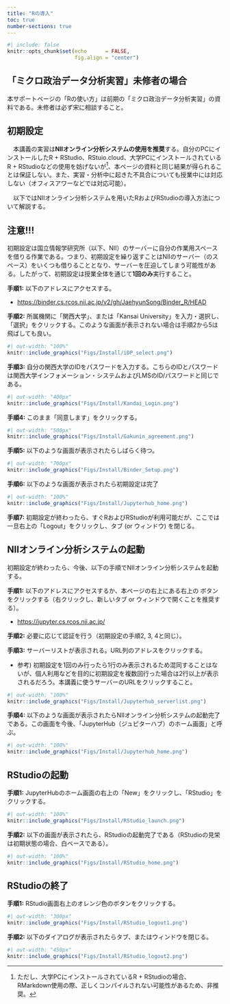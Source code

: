 ```yaml
---
title: "Rの導入"
toc: true
number-sections: true
---
```


```r
#| include: false
knitr::opts_chunk$set(echo      = FALSE,
                      fig.align = "center")
```

:::{.callout-important}
## 「ミクロ政治データ分析実習」未修者の場合

本サポートページの「Rの使い方」は前期の「ミクロ政治データ分析実習」の資料である。未修者は必ず宋に相談すること。
:::

## 初期設定

　本講義の実習は**NIIオンライン分析システムの使用を推奨**する。自分のPCにインストールしたR + RStudio、RStuio.cloud、大学PCにインストールされているR + RStudioなどの使用を妨げないが[^univ-r]、本ページの資料と同じ結果が得られることは保証しない。また、実習・分析中に起きた不具合についても授業中には対応しない（オフィスアワーなどでは対応可能）。

　以下ではNIIオンライン分析システムを用いたRおよびRStudioの導入方法について解説する。

[^univ-r]: ただし、大学PCにインストールされているR + RStudioの場合、RMarkdown使用の際、正しくコンパイルされない可能性があるため、非推奨。

:::{.callout-important}
## 注意!!!

初期設定は国立情報学研究所（以下、NII）のサーバーに自分の作業用スペースを借りる作業である。つまり、初期設定を繰り返すことはNIIのサーバー（のスペース）をいくつも借りることとなり、サーバーを圧迫してしまう可能性がある。したがって、初期設定は授業全体を通じて**1回のみ**実行すること。
:::

**手順1:** 以下のアドレスにアクセスする。

* <a href="https://binder.cs.rcos.nii.ac.jp/v2/gh/JaehyunSong/Binder_R/HEAD" target="_blank">https://binder.cs.rcos.nii.ac.jp/v2/gh/JaehyunSong/Binder_R/HEAD</a>

**手順2:** 所属機関に「関西大学」、または「Kansai University」を入力・選択し、「選択」をクリックする。このような画面が表示されない場合は手順2から5は飛ばしても良い。

```r
#| out-width: "100%"
knitr::include_graphics("Figs/Install/iDP_select.png")
```

**手順3:** 自分の関西大学のIDをパスワードを入力する。こちらのIDとパスワードは関西大学インフォメーション・システムおよびLMSのID/パスワードと同じである。

```r
#| out-width: "400px"
knitr::include_graphics("Figs/Install/Kandai_Login.png")
```

**手順4:** このまま「同意します」をクリックする。

```r
#| out-width: "500px"
knitr::include_graphics("Figs/Install/Gakunin_agreement.png")
```

**手順5:** 以下のような画面が表示されたらしばらく待つ。

```r
#| out-width: "700px"
knitr::include_graphics("Figs/Install/Binder_Setup.png")
```


**手順6:** 以下のような画面が表示されたら初期設定は完了

```r
#| out-width: "100%"
knitr::include_graphics("Figs/Install/Jupyterhub_home.png")
```

**手順7:** 初期設定が終わったら、すぐRおよびRStudioが利用可能だが、ここでは一旦右上の「Logout」をクリックし、タブ (or ウィンドウ) を閉じる。

## NIIオンライン分析システムの起動

初期設定が終わったら、今後、以下の手順でNIIオンライン分析システムを起動する。

**手順1:** 以下のアドレスにアクセスするか、本ページの右上にある右上の <a href="https://jupyter.cs.rcos.nii.ac.jp/" target="_blank"><i class="bi bi-terminal"></i></a> ボタンをクリックする（右クリックし、新しいタブ or ウィンドウで開くことを推奨する）。

* <a href="https://jupyter.cs.rcos.nii.ac.jp/" target="_blank">https://jupyter.cs.rcos.nii.ac.jp/</a>

**手順2:** 必要に応じて認証を行う（初期設定の手順2, 3, 4と同じ）。

**手順3:** サーバーリストが表示される。URL列のアドレスをクリックする。

* 参考) 初期設定を1回のみ行ったら1行のみ表示されるため混同することはないが、個人利用などを目的に初期設定を複数回行った場合は2行以上が表示されるだろう。本講義に使うサーバーのURLをクリックすること。

```r
#| out-width: "100%"
knitr::include_graphics("Figs/Install/Jupyterhub_serverlist.png")
```

**手順4:** 以下のような画面が表示されたらNIIオンライン分析システムの起動完了である。この画面を今後、「JupyterHub（ジュピターハブ）のホーム画面」と呼ぶ。

```r
#| out-width: "100%"
knitr::include_graphics("Figs/Install/Jupyterhub_home.png")
```

## RStudioの起動

**手順1:** JupyterHubのホーム画面の右上の「New<i class="bi bi-caret-down-fill"></i>」をクリックし、「RStudio」をクリックする。

```r
#| out-width: "100%"
knitr::include_graphics("Figs/Install/RStudio_launch.png")
```

**手順2:** 以下の画面が表示されたら、RStudioの起動完了である（RStudioの見栄は初期状態の場合、白ベースである）。

```r
#| out-width: "100%"
knitr::include_graphics("Figs/Install/RStudio_home.png")
```


## RStudioの終了

**手順1:** RStudio画面右上のオレンジ色のボタンをクリックする。

```r
#| out-width: "300px"
knitr::include_graphics("Figs/Install/RStudio_logout1.png")
```

**手順2:** 以下のダイアログが表示されたらタブ、またはウィンドウを閉じる。

```r
#| out-width: "450px"
knitr::include_graphics("Figs/Install/RStudio_logout2.png")
```